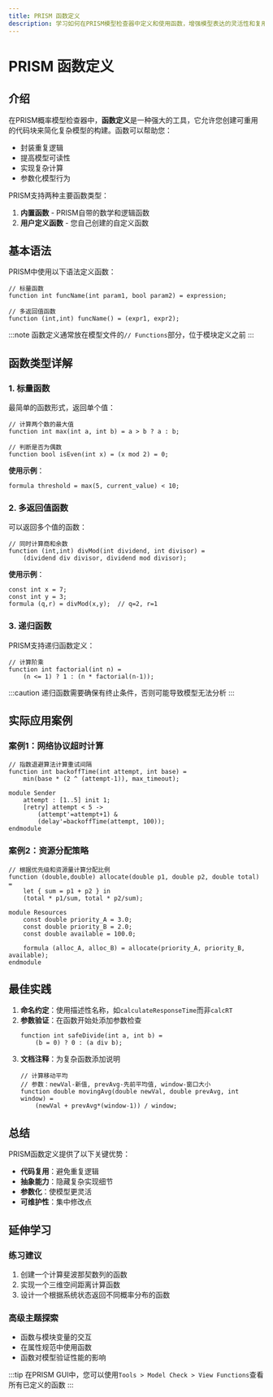 ```yaml
---
title: PRISM 函数定义
description: 学习如何在PRISM模型检查器中定义和使用函数，增强模型表达的灵活性和复用性。
---
```


# PRISM 函数定义

## 介绍

在PRISM概率模型检查器中，**函数定义**是一种强大的工具，它允许您创建可重用的代码块来简化复杂模型的构建。函数可以帮助您：
- 封装重复逻辑
- 提高模型可读性
- 实现复杂计算
- 参数化模型行为

PRISM支持两种主要函数类型：
1. **内置函数** - PRISM自带的数学和逻辑函数
2. **用户定义函数** - 您自己创建的自定义函数

## 基本语法

PRISM中使用以下语法定义函数：

```prism
// 标量函数
function int funcName(int param1, bool param2) = expression;

// 多返回值函数
function (int,int) funcName() = (expr1, expr2);
```

:::note
函数定义通常放在模型文件的`// Functions`部分，位于模块定义之前
:::

## 函数类型详解

### 1. 标量函数

最简单的函数形式，返回单个值：

```prism
// 计算两个数的最大值
function int max(int a, int b) = a > b ? a : b;

// 判断是否为偶数
function bool isEven(int x) = (x mod 2) = 0;
```

**使用示例**：
```prism
formula threshold = max(5, current_value) < 10;
```

### 2. 多返回值函数

可以返回多个值的函数：

```prism
// 同时计算商和余数
function (int,int) divMod(int dividend, int divisor) = 
    (dividend div divisor, dividend mod divisor);
```

**使用示例**：
```prism
const int x = 7;
const int y = 3;
formula (q,r) = divMod(x,y);  // q=2, r=1
```

### 3. 递归函数

PRISM支持递归函数定义：

```prism
// 计算阶乘
function int factorial(int n) = 
    (n <= 1) ? 1 : (n * factorial(n-1));
```

:::caution
递归函数需要确保有终止条件，否则可能导致模型无法分析
:::

## 实际应用案例

### 案例1：网络协议超时计算

```prism
// 指数退避算法计算重试间隔
function int backoffTime(int attempt, int base) = 
    min(base * (2 ^ (attempt-1)), max_timeout);

module Sender
    attempt : [1..5] init 1;
    [retry] attempt < 5 -> 
        (attempt'=attempt+1) & 
        (delay'=backoffTime(attempt, 100));
endmodule
```

### 案例2：资源分配策略

```prism
// 根据优先级和资源量计算分配比例
function (double,double) allocate(double p1, double p2, double total) =
    let { sum = p1 + p2 } in
    (total * p1/sum, total * p2/sum);

module Resources
    const double priority_A = 3.0;
    const double priority_B = 2.0;
    const double available = 100.0;
    
    formula (alloc_A, alloc_B) = allocate(priority_A, priority_B, available);
endmodule
```

## 最佳实践

1. **命名约定**：使用描述性名称，如`calculateResponseTime`而非`calcRT`
2. **参数验证**：在函数开始处添加参数检查
   ```prism
   function int safeDivide(int a, int b) = 
       (b = 0) ? 0 : (a div b);
   ```
3. **文档注释**：为复杂函数添加说明
   ```prism
   // 计算移动平均
   // 参数：newVal-新值, prevAvg-先前平均值, window-窗口大小
   function double movingAvg(double newVal, double prevAvg, int window) = 
       (newVal + prevAvg*(window-1)) / window;
   ```

## 总结

PRISM函数定义提供了以下关键优势：
- **代码复用**：避免重复逻辑
- **抽象能力**：隐藏复杂实现细节
- **参数化**：使模型更灵活
- **可维护性**：集中修改点

## 延伸学习

### 练习建议
1. 创建一个计算斐波那契数列的函数
2. 实现一个三维空间距离计算函数
3. 设计一个根据系统状态返回不同概率分布的函数

### 高级主题探索
- 函数与模块变量的交互
- 在属性规范中使用函数
- 函数对模型验证性能的影响

:::tip
在PRISM GUI中，您可以使用`Tools > Model Check > View Functions`查看所有已定义的函数
:::